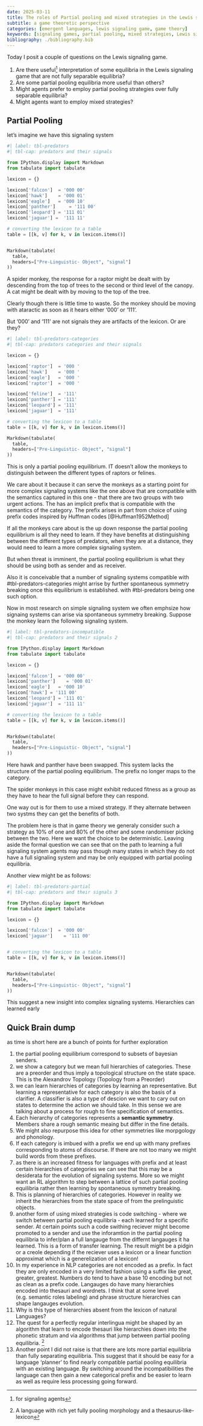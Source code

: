 ```yaml
---
date: 2025-03-11
title: The roles of Partial pooling and mixed strategies in the Lewis signaling game
subtitle: a game theoretic perspective
categories: [emergent languages, lewis signaling game, game theory]
keywords: [signaling games, partial pooling, mixed strategies, Lewis signaling game]
bibliography: ./bibliography.bib
---
```


Today I posit a couple of questions on the Lewis signaling game. 

1. Are there useful^[for signaling agents] interpretation of some equilibria in the Lewis signaling game that are not fully separable equilibria?
1. Are some partial pooling equilibria more useful than others?
1. Might agents prefer to employ partial pooling strategies over fully separable equilibria?
1. Might agents want to employ mixed strategies?

## Partial Pooling

let's imagine we have this signaling system

```python
#| label: tbl-predators
#| tbl-cap: predators and their signals

from IPython.display import Markdown
from tabulate import tabulate

lexicon = {}

lexicon['falcon']  = '000 00'
lexicon['hawk']    = '000 01'
lexicon['eagle']   = '000 10'
lexicon['panther']     = '111 00'
lexicon['leopard'] = '111 01'
lexicon['jaguar'] =  '111 11'

# converting the lexicon to a table
table = [[k, v] for k, v in lexicon.items()]


Markdown(tabulate(
  table, 
  headers=["Pre-Linguistic- Object", "signal"]
))
```


A spider monkey, the response for a raptor might be dealt with by descending from the top of trees to the second or third level of the canopy. A cat might be dealt with by moving to the top of the tree.

Clearly though there is little time to waste. So the monkey should be moving with ataractic as soon as it hears either '000' or '111'. 

But '000' and '111' are not signals they are artifacts of the lexicon. Or are they?

```python
#| label: tbl-predators-categories
#| tbl-cap: predators categories and their signals 

lexicon = {}

lexicon['raptor']  = '000 '
lexicon['hawk']    = '000 '
lexicon['eagle']   = '000 '
lexicon['raptor']  = '000 '

lexicon['feline']  = '111'
lexicon['panther'] = '111'
lexicon['leopard'] = '111'
lexicon['jaguar']  = '111'

# converting the lexicon to a table
table = [[k, v] for k, v in lexicon.items()]

Markdown(tabulate(
  table, 
  headers=["Pre-Linguistic- Object", "signal"]
))
```

This is only a partial pooling equilibrium.
IT doesn't allow the monkeys to distinguish between the different types of raptors or felines.

We care about it because it can serve the monkeys as a starting point for more complex signaling systems like the one above that are compatible with the semantics captured in this one - that there are two groups with two urgent actions. The has an implicit prefix that is compatible with the semantics of the category. The prefix arises in part from choice of using prefix codes inspired by Huffman codes [@Huffman1952Method]


If all the monkeys care about is the up down response the partial pooling equilibrium is all they need to learn. If they have benefits at distinguishing between the different types of predators, when they are at a distance, they would need to learn a more complex signaling system.

But when threat is imminent, the partial pooling equilibrium is 
what they should be using both as sender and as receiver.

Also it is conceivable that a number of signaling systems compatible with #tbl-predators-categories might arrise by further spontaneous symmetry breaking once this equilibrium is established. with #tbl-predators being one such option.

Now in most research on simple signaling system we often emphsize how signaing systems can arise  via spontaneous symmetry breaking. Suppose the monkey learn the following signaling system.

```python
#| label: tbl-predators-incompatible
#| tbl-cap: predators and their signals 2

from IPython.display import Markdown
from tabulate import tabulate

lexicon = {}

lexicon['falcon']  = '000 00'
lexicon['panther']    = '000 01'
lexicon['eagle']   = '000 10'
lexicon['hawk'] = '111 00'
lexicon['leopard'] = '111 01'
lexicon['jaguar']  = '111 11'

# converting the lexicon to a table
table = [[k, v] for k, v in lexicon.items()]


Markdown(tabulate(
  table, 
  headers=["Pre-Linguistic- Object", "signal"]
))
```

Here hawk and panther have been swapped. This system lacks the structure of the partial pooling equilibrium. The prefix no longer maps to the category.

The spider monkeys in this case might exhibit reduced fitness as a group as they have to hear the full signal before they can respond. 

One way out is for them to use a mixed strategy. If they alternate between two systms they can get the benefits of both.

The problem here is that in game theory we generaly consider such a strategy as 10% of one and 80% of the other and some randomiser picking between the two. Here we want the choice to be
deterministic. Leaving aside the formal question we can see that 
on the path to learning a full signaling system agents may pass though many states in which they do not have a full signaling system and may be only equipped with partial pooling equilibria.

Another view might be as follows:


```python
#| label: tbl-predators-partial
#| tbl-cap: predators and their signals 3

from IPython.display import Markdown
from tabulate import tabulate

lexicon = {}

lexicon['falcon']  = '000 00'
lexicon['jaguar']    = '111 00'


# converting the lexicon to a table
table = [[k, v] for k, v in lexicon.items()]


Markdown(tabulate(
  table, 
  headers=["Pre-Linguistic- Object", "signal"]
))
```


This suggest a new insight into complex signaling systems. Hierarchies can learned early



## Quick Brain dump

as time is short here are a bunch of points for further exploration

1. the partial pooling equilibrium correspond to subsets of bayesian senders.
1. we show a category but we mean full hierarchies of categories. These are a preorder and thus imply a topological structure on the state space. This is  the Alexandrov Topology (Topology from a Preorder)
1. we can learn hierarchies of categories by learning an representative. But learning a representative for each category is also the basis of a clarifier. A classifier is also a type of descion we want to cary out on states to determine the action we should take. In this sense we are talking about a process for rough to fine specification of semantics.
1. Each hierarchy of categories represents a **semantic symmetry**. Members share a rough semantic meaing but differ in the fine details.
1. We might also repurpose this idea for other symmetries like morpgology and phonology.
1. If each category is imbued with a prefix we end up with many prefixes corresponding to atoms of discourse. If there are not too many we might build words from these prefixes.
1. as there is an increased fitness for languages with prefix and at least certain hierarchies of categories we can see that this may be a desiderata for the evolution of signaling systems. More so we might want an RL algorithm to step between a lattice of such partial pooling equilibria rather then learning by spontaneous symmetry breaking. 
1. This is planning of hierarchies of categories. However in reality we inherit the hierarchies from the state space of from the prelinguistic objects.
1. another form of using mixed strategies is code switching - where we switch between partial pooling equilibria - each learned for a specific sender. At certain points such a code swithing reciever might become promoted to a sender and use the inforamtion in the partial pooling equilibria to infer/plan a full langauge from the differnt langauges it ha learned. This is a form of transfer learning. The result might be a pidgin or a creole depending if the reciever uses a lexicon or a linear function approximat which is a generelization of a lexicon!
1. In my experience in NLP categories are not encoded as a prefix. In fact they are only encoded in a very limited fashion using a suffix like great, greater, greatest. Numbers do tend to have a base 10 encoding but not as clean as a prefix code. Langauges do have many hierarchies encoded into thesauri and wordnets. I think that at some level (e.g. semantic roles labeling) and phrase structure hierarchies can shape langauges evolution. 
1. Why is this type of hierarchies absent from the lexicon of natural Languages?
1. The quest for a perfectly regular interlingua might be shaped by an algorithm that learn to encode thesauri like hierarchies down into the phonetic stratum and via algorithms that jump between partial pooling equilibria. ^[A language with rich yet fully pooling morphology and a thesaurus-like-lexicon]
1. Another point I did not raise is that there are lots more partial equilibria than fully separating equilibria. This suggest that it should be easy for a language 'planner' to find nearly compatible partial pooling equilibria with an existing language.
By switching around the incompatibilities the language can then gain a new categorical prefix and be easier to learn as well as require less processing going forward. 